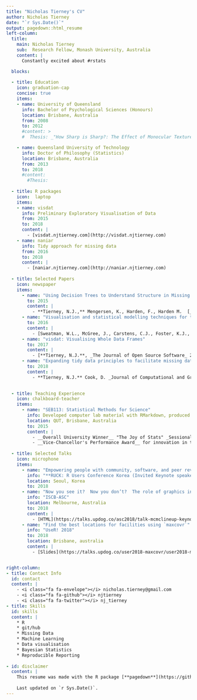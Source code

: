 ```yaml
---
title: "Nicholas Tierney's CV"
author: Nicholas Tierney
date: "`r Sys.Date()`"
output: pagedown::html_resume
left-column:
  title:
    main: Nicholas Tierney
    sub:  Research Fellow, Monash University, Australia
    content: |
      Constantly excited about #rstats

  blocks:
    
  - title: Education
    icon: graduation-cap
    concise: true
    items:
    - name: University of Queensland
      info: Bachelor of Psychological Sciences (Honours)
      location: Brisbane, Australia
      from: 2008
      to: 2012
      #content: >
      #  Thesis: _"How Sharp is Sharp?: The Effect of Monocular Texture on Enhancing Sharpness."_ __Awarded first class honours__.

    - name: Queensland University of Technology
      info: Doctor of Philosophy (Statistics)
      location: Brisbane, Australia
      from: 2013
      to: 2018
      #content: 
        #Thesis: 
        
  - title: R packages
    icon:  laptop
    items:
    - name: visdat
      info: Preliminary Exploratory Visualisation of Data
      from: 2015
      to: 2018
      content: |
        - [visdat.njtierney.com](http://visdat.njtierney.com)
    - name: naniar
      info: Tidy approach for missing data
      from: 2016
      to: 2018
      content: |
        - [naniar.njtierney.com](http://naniar.njtierney.com)
  
  - title: Selected Papers
    icon: newspaper
    items:
      - name: "Using Decision Trees to Understand Structure in Missing Data."
        to: 2015
        content: | 
          - **Tierney, N.J.,** Mengersen, K., Harden, F., Harden M.  [_BMJ Open_ 5 (6).  doi:10.1136/bmjopen-2014-007450](http://bmjopen.bmj.com/content/5/6/e007450.full)
      - name: "Visualisation and statistical modelling techniques for the management of inventory stock levels"
        to: 2016
        content: |
          - [Sweatman, W.L., McGree, J., Carstens, C.J., Foster, K.J., Liu, S., **Tierney, N.J.,** Trednick, E., Zaitouny, A. _ANZIAM Journal_ 57, 130-162](https://journal.austms.org.au/ojs/index.php/ANZIAMJ/article/view/10225).
      - name: "visdat: Visualising Whole Data Frames"
        to: 2017
        content: |
          - [**Tierney, N.J.**, _The Journal of Open Source Software_ 2 (16) doi: 10.21105/joss.00355](http://joss.theoj.org/papers/10.21105/joss.00355)
      - name: "Expanding tidy data principles to facilitate missing data exploration, visualization and assessment of imputations."
        to: 2018
        content: |
          - **Tierney, N.J.** Cook, D. _Journal of Computational and Graphical Statistics_. __Submitted__ [[Pre-print](https://arxiv.org/abs/1809.02264)]

        
  - title: Teaching Experience
    icon: chalkboard-teacher
    items:
      - name: "SEB113: Statistical Methods for Science"
        info: Developed computer lab material with RMarkdown, produced instructional videos, and taught workshops.
        location: QUT, Brisbane, Australia
        to: 2015
        content: |
          - __Overall University Winner__ "The Joy of Stats" _Sessional Teaching and Reflection Showcase (STARS)_(Presentation).
          - __Vice-Chancellor's Performance Award__ for innovation in teaching in SEB113 ($2,500).
        
  - title: Selected Talks
    icon: microphone
    items:
      - name: "Empowering people with community, software, and peer review"
        info: "**RUCK: R Users Conference Korea (Invited Keynote speaker)**"
        location: Seoul, Korea
        to: 2018
      - name: "Now you see it?  Now you don’t?  The role of graphics in identifying MCMC convergence (Awarded Runner up Pitman Prize for Young Statistician)"
        info: "ISCB-ASC"
        location: Melbourne, Australia
        to: 2018
        content: |
          - [HTML](https://talks.updog.co/asc2018/talk-mcmclineup-keynote/index.html) [PDF](https://talks.updog.co/asc2018/pdf/talk-mcmclineup-keynote.pdf)
      - name: "Find the best locations for facilities using `maxcovr`"
        info: "UseR! 2018"
        to: 2018
        location: Brisbane, australia
        content: |
          - [Slides](https://talks.updog.co/user2018-maxcovr/user2018-maxcovr-talk.html#1) [YouTube](https://www.youtube.com/watch?v=sA8ItKmdwjM&t=3s)


right-column:
- title: Contact Info
  id: contact
  content: |
    - <i class="fa fa-envelope"></i> nicholas.tierney@gmail.com
    - <i class="fa fa-github"></i> njtierney
    - <i class="fa fa-twitter"></i> nj_tierney
- title: Skills
  id: skills
  content: |
    * R
    * git/hub
    * Missing Data
    * Machine Learning
    * Data visualisation
    * Bayesian Statistics
    * Reproducible Reporting
    
- id: disclaimer
  content: |
    This resume was made with the R package [**pagedown**](https://github.com/rstudio/pagedown).
    
    Last updated on `r Sys.Date()`.
---
```

